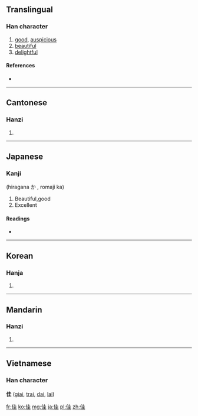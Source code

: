 ==Translingual==

===Han character===
{{Han char|rn=9|rad=人|as=06|sn=8|four=2421<sub>4</sub>|canj=人土土 (OGG)}}

# [[good]], [[auspicious]]
# [[beautiful]]
# [[delightful]]

====References====
* {{Han ref|kx=0100.180|dkj=00557|dj=0212.130|hdz=10143.160|uh=4F73|ud=20339|bh=A8CE|bd=43214}}

----

==Cantonese==

===Hanzi===
{{yue-hanzi|jyut=|y=gaai1}}

# {{defn|lang=yue|sort=人06}}

----

==Japanese==

===Kanji===
{{ja-kanji|grade=c|rs=人06}}  (hiragana か , romaji ka)

# Beautiful,good
# Excellent

====Readings====
* {{ja-readings|on=[[か]] (ka)|kun=[[よい]] (yoi)}}

----

==Korean==

===Hanja===
{{ko-hanja|hangeul=[[가]], [[개]]|rv=ga, gae|mr=ka, kae}}

# {{defn|lang=ko|sort=人06}}

----

==Mandarin==

===Hanzi===
{{cmn-hanzi|pin=[[jia]] ([[jia5]])|wg=chia<sup>5</sup>}}

# {{defn|lang=cmn|sort=人06}}

----

==Vietnamese==
===Han character===
'''佳''' ([[giai]], [[trai]], [[dai]], [[lai]])

[[fr:佳]]
[[ko:佳]]
[[mg:佳]]
[[ja:佳]]
[[pl:佳]]
[[zh:佳]]